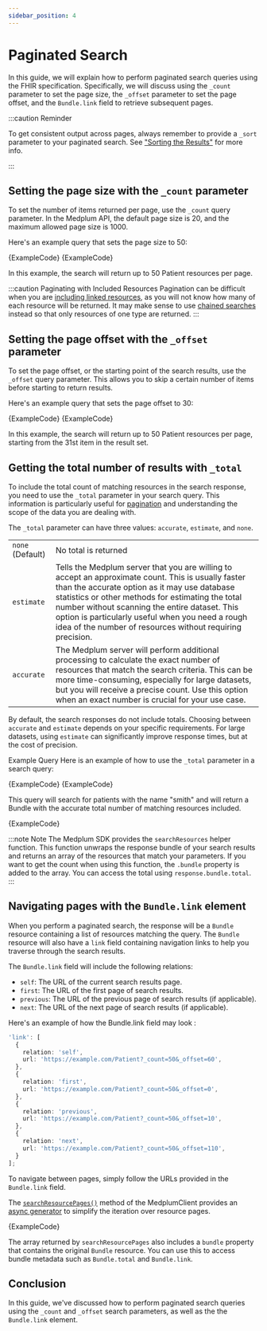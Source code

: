 ```yaml
---
sidebar_position: 4
---
```



# Paginated Search

In this guide, we will explain how to perform paginated search queries using the FHIR specification. Specifically, we will discuss using the `_count` parameter to set the page size, the `_offset` parameter to set the page offset, and the `Bundle.link` field to retrieve subsequent pages.

:::caution Reminder

To get consistent output across pages, always remember to provide a `_sort` parameter to your paginated search. See ["Sorting the Results"](/docs/search/basic-search#sorting-the-results) for more info.

:::

## Setting the page size with the `_count` parameter

To set the number of items returned per page, use the `_count` query parameter. In the Medplum API, the default page size is 20, and the maximum allowed page size is 1000.

Here's an example query that sets the page size to 50:

<Tabs groupId="language">
  <TabItem value="ts" label="TypeScript">
    <MedplumCodeBlock language="ts" selectBlocks="searchCount">
      {ExampleCode}
    </MedplumCodeBlock>
  </TabItem>
  <TabItem value="curl" label="cURL">
    <MedplumCodeBlock language="bash" selectBlocks="searchCountCurl">
      {ExampleCode}
    </MedplumCodeBlock>
  </TabItem>
</Tabs>

In this example, the search will return up to 50 Patient resources per page.

:::caution Paginating with Included Resources
Pagination can be difficult when you are [including linked resources](/docs/search/includes), as you will not know how many of each resource will be returned. It may make sense to use [chained searches](/docs/search/chained-search) instead so that only resources of one type are returned.
:::

## Setting the page offset with the `_offset` parameter

To set the page offset, or the starting point of the search results, use the `_offset` query parameter. This allows you to skip a certain number of items before starting to return results.

Here's an example query that sets the page offset to 30:

<Tabs groupId="language">
  <TabItem value="ts" label="TypeScript">
    <MedplumCodeBlock language="ts" selectBlocks="searchOffset">
      {ExampleCode}
    </MedplumCodeBlock>
  </TabItem>
  <TabItem value="curl" label="cURL">
    <MedplumCodeBlock language="bash" selectBlocks="searchOffsetCurl">
      {ExampleCode}
    </MedplumCodeBlock>
  </TabItem>
</Tabs>

In this example, the search will return up to 50 Patient resources per page, starting from the 31st item in the result set.

## Getting the total number of results with `_total`

To include the total count of matching resources in the search response, you need to use the `_total` parameter in your search query. This information is particularly useful for [pagination](./paginated-search) and understanding the scope of the data you are dealing with.

The `_total` parameter can have three values: `accurate`, `estimate`, and `none`.

|                  |                                                                                                                                                                                                                                                                                                                                                                             |
| ---------------- | --------------------------------------------------------------------------------------------------------------------------------------------------------------------------------------------------------------------------------------------------------------------------------------------------------------------------------------------------------------------------- |
| `none` (Default) | No total is returned                                                                                                                                                                                                                                                                                                                                                        |
| `estimate`       | Tells the Medplum server that you are willing to accept an approximate count. This is usually faster than the accurate option as it may use database statistics or other methods for estimating the total number without scanning the entire dataset. This option is particularly useful when you need a rough idea of the number of resources without requiring precision. |
| `accurate`       | The Medplum server will perform additional processing to calculate the exact number of resources that match the search criteria. This can be more time-consuming, especially for large datasets, but you will receive a precise count. Use this option when an exact number is crucial for your use case.                                                                   |

By default, the search responses do not include totals. Choosing between `accurate` and `estimate` depends on your specific requirements. For large datasets, using `estimate` can significantly improve response times, but at the cost of precision.

Example Query
Here is an example of how to use the `_total` parameter in a search query:

<Tabs>
  <TabItem value="ts" label="TypeScript">
    <MedplumCodeBlock language="ts" selectBlocks="searchTotal">
      {ExampleCode}
    </MedplumCodeBlock>
  </TabItem>
  <TabItem value="curl" label="cURL">
    <MedplumCodeBlock language="bash" selectBlocks="searchTotalCurl">
      {ExampleCode}
    </MedplumCodeBlock>
  </TabItem>
</Tabs>

This query will search for patients with the name "smith" and will return a Bundle with the accurate total number of matching resources included.

<MedplumCodeBlock language="ts" selectBlocks="searchTotalResult">
  {ExampleCode}
</MedplumCodeBlock>

:::note Note
The Medplum SDK provides the `searchResources` helper function. This function unwraps the response bundle of your search results and returns an array of the resources that match your parameters. If you want to get the count when using this function, the `.bundle` property is added to the array. You can access the total using `response.bundle.total`.
:::

## Navigating pages with the `Bundle.link` element

When you perform a paginated search, the response will be a `Bundle` resource containing a list of resources matching the query. The `Bundle` resource will also have a `link` field containing navigation links to help you traverse through the search results.

The `Bundle.link` field will include the following relations:

- `self`: The URL of the current search results page.
- `first`: The URL of the first page of search results.
- `previous`: The URL of the previous page of search results (if applicable).
- `next`: The URL of the next page of search results (if applicable).

Here's an example of how the Bundle.link field may look :

```typescript
'link': [
  {
    relation: 'self',
    url: 'https://example.com/Patient?_count=50&_offset=60',
  },
  {
    relation: 'first',
    url: 'https://example.com/Patient?_count=50&_offset=0',
  },
  {
    relation: 'previous',
    url: 'https://example.com/Patient?_count=50&_offset=10',
  },
  {
    relation: 'next',
    url: 'https://example.com/Patient?_count=50&_offset=110',
  }
];
```

To navigate between pages, simply follow the URLs provided in the `Bundle.link` field.

The [`searchResourcePages()`](/docs/sdk/core.medplumclient.searchresourcepages) method of the MedplumClient provides an [async generator](https://developer.mozilla.org/en-US/docs/Web/JavaScript/Reference/Global_Objects/AsyncGenerator) to simplify the iteration over resource pages.

<MedplumCodeBlock language="ts" selectBlocks="paginatedSearch">
  {ExampleCode}
</MedplumCodeBlock>

The array returned by `searchResourcePages` also includes a `bundle` property that contains the original `Bundle` resource. You can use this to access bundle metadata such as `Bundle.total` and `Bundle.link`.

## Conclusion

In this guide, we've discussed how to perform paginated search queries using the `_count` and `_offset` search parameters, as well as the the `Bundle.link` element.
